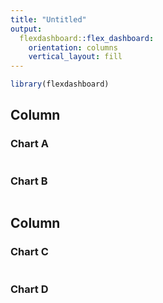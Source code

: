 ```yaml
---
title: "Untitled"
output: 
  flexdashboard::flex_dashboard:
    orientation: columns
    vertical_layout: fill
---
```


```r
library(flexdashboard)
```

Column {data-width=500}
-----------------------------------------------------------------------

### Chart A

```r

```

### Chart B

```r

```

Column {data-width=500}
-----------------------------------------------------------------------

### Chart C

```r

```

### Chart D

```r

```
